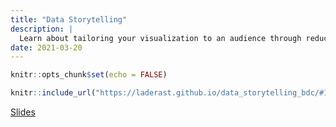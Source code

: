 ```yaml
---
title: "Data Storytelling"
description: |
  Learn about tailoring your visualization to an audience through reducing cognitive load.
date: 2021-03-20
---
```



```r
knitr::opts_chunk$set(echo = FALSE)
```

```r
knitr::include_url("https://laderast.github.io/data_storytelling_bdc/#1")
```

[Slides](https://laderast.github.io/data_storytelling_bdc/#1){.btn .btn-primary role="button"}